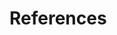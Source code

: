 \newpage

# References {-}

<!-- https://rmarkdown.rstudio.com/authoring_bibliographies_and_citations.html -->

<!--https://bookdown.org/yihui/rmarkdown-cookbook/bibliography.html 
to force refs before appendix/supplement -->

<div id="refs"></div>